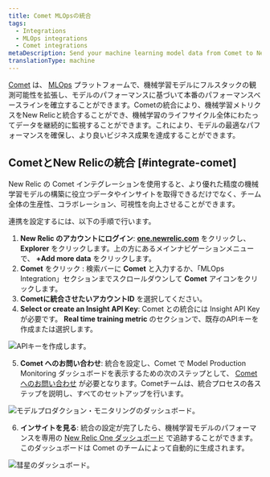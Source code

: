 ```yaml
---
title: Comet MLOpsの統合
tags:
  - Integrations
  - MLOps integrations
  - Comet integrations
metaDescription: Send your machine learning model data from Comet to New Relic to understand your model's performance.
translationType: machine
---
```


[Comet](https://www.comet.ml/site/) は、 [MLOps](/docs/alerts-applied-intelligence/mlops/get-started/intro-mlops/) プラットフォームで、機械学習モデルにフルスタックの観測可能性を拡張し、モデルのパフォーマンスに基づいて本番のパフォーマンスベースラインを確立することができます。Cometの統合により、機械学習メトリクスをNew Relicと統合することができ、機械学習のライフサイクル全体にわたってデータを継続的に監視することができます。これにより、モデルの最適なパフォーマンスを確保し、より良いビジネス成果を達成することができます。

## CometとNew Relicの統合 [#integrate-comet]

New Relic の Comet インテグレーションを使用すると、より優れた精度の機械学習モデルの構築に役立つデータやインサイトを取得できるだけでなく、チーム全体の生産性、コラボレーション、可視性を向上させることができます。

連携を設定するには、以下の手順で行います。

1. **New Relic のアカウントにログイン**: **[one.newrelic.com](https://one.newrelic.com)** をクリックし、 **Explorer** をクリックします。上の方にあるメインナビゲーションメニューで、 **+Add more data** をクリックします。
2. **Comet** をクリック : 検索バーに **Comet** と入力するか、「MLOps Integration」セクションまでスクロールダウンして **Comet** アイコンをクリックします。
3. **Cometに統合させたいアカウントID** を選択してください。
4. **Select or create an Insight API Key**: Comet との統合には Insight API Key が必要です。 **Real time training metric** のセクションで、既存のAPIキーを作成または選択します。

![APIキーを作成します。](./images/comet01.png "APIキーの作成")

5. **Comet へのお問い合わせ**: 統合を設定し、Comet で Model Production Monitoring ダッシュボードを表示するための次のステップとして、 [Comet へのお問い合わせ](mailto:sales@comet.ml) が必要となります。Cometチームは、統合プロセスの各ステップを説明し、すべてのセットアップを行います。

![モデルプロダクション・モニタリングのダッシュボード。](./images/comet02.png "モデルプロダクション・モニタリングのダッシュボード")

6. **インサイトを見る**: 統合の設定が完了したら、機械学習モデルのパフォーマンスを専用の [New Relic One ダッシュボード](/docs/query-your-data/explore-query-data/dashboards/introduction-dashboards/) で追跡することができます。このダッシュボードは Comet のチームによって自動的に生成されます。

![彗星のダッシュボード。](./images/comet03.png "コメットのダッシュボード")